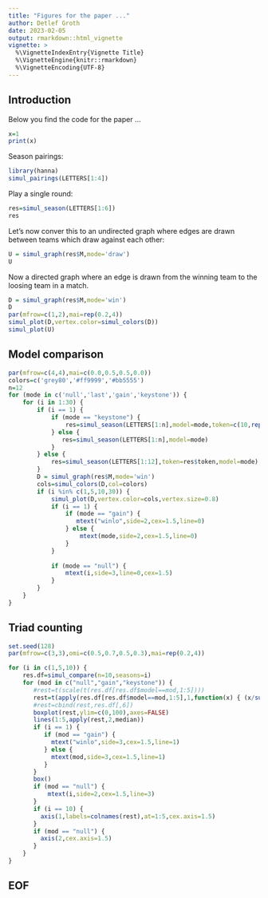 ```yaml
---
title: "Figures for the paper ..."
author: Detlef Groth
date: 2023-02-05
output: rmarkdown::html_vignette
vignette: >
  %\VignetteIndexEntry{Vignette Title}
  %\VignetteEngine{knitr::rmarkdown}
  %\VignetteEncoding{UTF-8}
---
```


## Introduction

Below you find the code for the paper ...

```r
x=1
print(x)
```

Season pairings:

```r
library(hanna)
simul_pairings(LETTERS[1:4])
```

Play a single round:

```r
res=simul_season(LETTERS[1:6])
res
```

Let's now conver this to an undirected graph where edges are drawn between
teams which draw against each other:

```r
U = simul_graph(res$M,mode='draw')
U
```

Now a directed graph where an edge is drawn from the winning team to the loosing team in a match.

```r
D = simul_graph(res$M,mode='win')
D
par(mfrow=c(1,2),mai=rep(0.2,4))
simul_plot(D,vertex.color=simul_colors(D))
simul_plot(U)
```

## Model comparison

```r
par(mfrow=c(4,4),mai=c(0.0,0.5,0.5,0.0))
colors=c('grey80','#ff9999','#bb5555')
n=12
for (mode in c('null','last','gain','keystone')) {
    for (i in 1:30) {
        if (i == 1) {
            if (mode == "keystone") {
                res=simul_season(LETTERS[1:n],model=mode,token=c(10,rep(5,n-1)))
            } else {
               res=simul_season(LETTERS[1:n],model=mode)
            }
        } else {
            res=simul_season(LETTERS[1:12],token=res$token,model=mode)
        }  
        D = simul_graph(res$M,mode='win') 
        cols=simul_colors(D,col=colors)
        if (i %in% c(1,5,10,30)) {
            simul_plot(D,vertex.color=cols,vertex.size=0.8)
            if (i == 1) {
                if (mode == "gain") {
                   mtext("winlo",side=2,cex=1.5,line=0)
                } else {
                    mtext(mode,side=2,cex=1.5,line=0)
                }   
            }
        
            if (mode == "null") {
                mtext(i,side=3,line=0,cex=1.5)
            }
        }
    }   
}
```

## Triad counting

```r
set.seed(128) 
par(mfrow=c(3,3),omi=c(0.5,0.7,0.5,0.3),mai=rep(0.2,4))  

for (i in c(1,5,10)) {
    res.df=simul_compare(n=10,seasons=i) 
    for (mod in c("null","gain","keystone")) {  
       #rest=t(scale(t(res.df[res.df$model==mod,1:5]))) 
       rest=t(apply(res.df[res.df$model==mod,1:5],1,function(x) { (x/sum(x))*100} ))
       #rest=cbind(rest,res.df[,6])
       boxplot(rest,ylim=c(0,100),axes=FALSE) 
       lines(1:5,apply(rest,2,median)) 
       if (i == 1) {
          if (mod == "gain") {
            mtext("winlo",side=3,cex=1.5,line=1)
          } else {
            mtext(mod,side=3,cex=1.5,line=1)
          }
       }
       box()
       if (mod == "null") {
           mtext(i,side=2,cex=1.5,line=3)
       }
       if (i == 10) {
         axis(1,labels=colnames(rest),at=1:5,cex.axis=1.5)
       }
       if (mod == "null") {
         axis(2,cex.axis=1.5)
       }
    } 
}

```

## EOF



